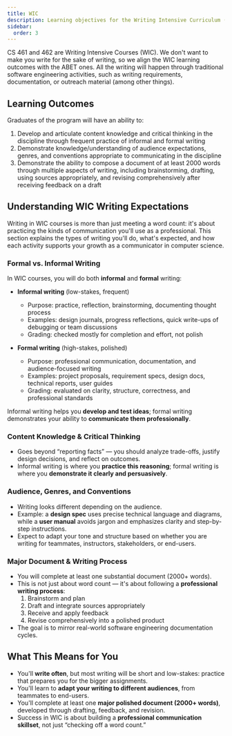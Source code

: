 ```yaml
---
title: WIC
description: Learning objectives for the Writing Intensive Curriculum (WIC)
sidebar:
  order: 3
---
```


CS 461 and 462 are Writing Intensive Courses (WIC). We don't want to make you write for the sake of writing, so we align the WIC learning outcomes with the ABET ones. All the writing will happen through traditional software engineering activities, such as writing requirements, documentation, or outreach material (among other things).

## Learning Outcomes

Graduates of the program will have an ability to:

1. Develop and articulate content knowledge and critical thinking in the discipline through frequent practice of informal and formal writing
2. Demonstrate knowledge/understanding of audience expectations, genres, and conventions appropriate to communicating in the discipline
3. Demonstrate the ability to compose a document of at least 2000 words through multiple aspects of writing, including brainstorming, drafting, using sources appropriately, and revising comprehensively after receiving feedback on a draft

## Understanding WIC Writing Expectations

Writing in WIC courses is more than just meeting a word count: it's about practicing the kinds of communication you'll use as a professional. This section explains the types of writing you'll do, what's expected, and how each activity supports your growth as a communicator in computer science.

### Formal vs. Informal Writing

In WIC courses, you will do both **informal** and **formal** writing:

- **Informal writing** (low-stakes, frequent)  
  - Purpose: practice, reflection, brainstorming, documenting thought process  
  - Examples: design journals, progress reflections, quick write-ups of debugging or team discussions  
  - Grading: checked mostly for completion and effort, not polish  

- **Formal writing** (high-stakes, polished)  
  - Purpose: professional communication, documentation, and audience-focused writing  
  - Examples: project proposals, requirement specs, design docs, technical reports, user guides  
  - Grading: evaluated on clarity, structure, correctness, and professional standards  

Informal writing helps you **develop and test ideas**; formal writing demonstrates your ability to **communicate them professionally**.

### Content Knowledge & Critical Thinking

- Goes beyond “reporting facts” — you should analyze trade-offs, justify design decisions, and reflect on outcomes.  
- Informal writing is where you **practice this reasoning**; formal writing is where you **demonstrate it clearly and persuasively**.  

### Audience, Genres, and Conventions

- Writing looks different depending on the audience.  
- Example: a **design spec** uses precise technical language and diagrams, while a **user manual** avoids jargon and emphasizes clarity and step-by-step instructions.  
- Expect to adapt your tone and structure based on whether you are writing for teammates, instructors, stakeholders, or end-users.  

### Major Document & Writing Process

- You will complete at least one substantial document (2000+ words).  
- This is not just about word count — it's about following a **professional writing process**:  
  1. Brainstorm and plan  
  2. Draft and integrate sources appropriately  
  3. Receive and apply feedback  
  4. Revise comprehensively into a polished product  
- The goal is to mirror real-world software engineering documentation cycles.  

## What This Means for You

- You'll **write often**, but most writing will be short and low-stakes: practice that prepares you for the bigger assignments.  
- You'll learn to **adapt your writing to different audiences**, from teammates to end-users.  
- You'll complete at least one **major polished document (2000+ words)**, developed through drafting, feedback, and revision.  
- Success in WIC is about building a **professional communication skillset**, not just “checking off a word count.”  
